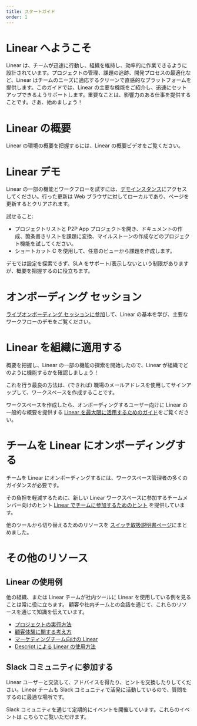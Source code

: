 ```yaml
---
title: スタートガイド
order: 1
---
```


# Linear へようこそ

Linear は、チームが迅速に行動し、組織を維持し、効率的に作業できるように設計されています。プロジェクトの管理、課題の追跡、開発プロセスの最適化など、Linear はチームのニーズに適応するクリーンで直感的なプラットフォームを提供します。このガイドでは、Linear の主要な機能をご紹介し、迅速にセットアップできるようサポートします。重要なことは、影響力のある仕事を提供することです。さあ、始めましょう！

# Linear の概要

Linear の環境の概要を把握するには、Linear の概要ビデオをご覧ください。

# Linear デモ

Linear の一部の機能とワークフローを試すには、[デモインスタンス](https://linear.app/demo)にアクセスしてください。行った更新は Web ブラウザに対してローカルであり、ページを更新するとクリアされます。

試せること:

- プロジェクトリストと P2P App プロジェクトを開き、ドキュメントの作成、箇条書きリストを課題に変換、マイルストーンの作成などのプロジェクト機能を試してください。
- ショートカット C を使用して、任意のビューから課題を作成します。

デモでは設定を探索できず、SLA をサポート/表示しないという制限がありますが、概要を把握するのに役立ちます。

# オンボーディング セッション

[ライブオンボーディング セッションに参加](https://lu.ma/welcome-to-linear?utm_source=docs)して、Linear の基本を学び、主要なワークフローのデモをご覧ください。

# Linear を組織に適用する

概要を把握し、Linear の一部の機能の探索を開始したので、Linear が組織でどのように機能するかを確認しましょう！

これを行う最良の方法は、(できれば) 職場のメールアドレスを使用してサインアップして、ワークスペースを作成することです。

ワークスペースを作成したら、オンボーディングするユーザー向けに Linear の一般的な概要を提供する [Linear を最大限に活用するためのガイド](https://linear.app/docs/making-the-most-of-linear)をご覧ください。

# チームを Linear にオンボーディングする

チームを Linear にオンボーディングするには、ワークスペース管理者の多くのガイダンスが必要です。

その負担を軽減するために、新しい Linear ワークスペースに参加するチームメンバー向けのヒント [Linear でチームに参加するためのヒント](https://linear.app/docs/onboarding-your-team-on-linear) を提供しています。

他のツールから切り替えるためのリソースを [スイッチ取扱説明書ページ](https://linear.app/docs/switch)にまとめました。

# その他のリソース

## Linear の使用例

他の組織、または Linear チームが社内ツールに Linear を使用している例を見ることは常に役に立ちます。
顧客や社内チームとの会話を通じて、これらのリソースを通じて知識を伝えています。

- [プロジェクトの実行方法](https://linear.app/blog/how-we-run-projects-at-linear)
- [顧客体験に関する考え方](https://linear.app/blog/how-we-think-about-customer-experience-at-linear)
- [マーケティングチーム向けの Linear](https://www.youtube.com/watch?v=Z0hQWaBLrxw)
- [Descript による Linear の使用方法](https://linear.app/blog/descript-internal-guide-for-using-linear)

## Slack コミュニティに参加する

Linear ユーザーと交流して、アドバイスを得たり、ヒントを交換したりしてください。Linear チームも Slack コミュニティで活発に活動しているので、質問をするのに最適な場所です。

Slack コミュニティを通じて定期的にイベントを開催しています。これらのイベントは こちらでご覧いただけます。

